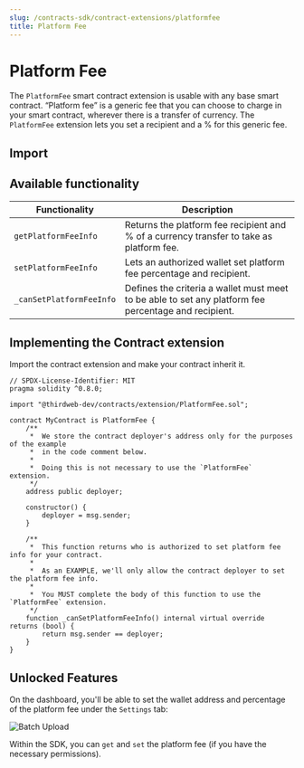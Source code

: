 ```yaml
---
slug: /contracts-sdk/contract-extensions/platformfee
title: Platform Fee
---
```



# Platform Fee

The `PlatformFee` smart contract extension is usable with any base smart contract. “Platform fee” is a generic fee that you can choose to charge in your smart contract, wherever there is a transfer of currency. The `PlatformFee` extension lets you set a recipient and a % for this generic fee.

<ViewContractCodeButton
  link="https://github.com/thirdweb-dev/contracts/blob/main/contracts/extension/PlatformFee.sol"
  name="PlatformFee"
/>

## Import

<ImportSnippet type="extension" category="extension" name="PlatformFee" />

## Available functionality

| Functionality            | Description                                                                                          |
| ------------------------ | ---------------------------------------------------------------------------------------------------- |
| `getPlatformFeeInfo`     | Returns the platform fee recipient and % of a currency transfer to take as platform fee.             |
| `setPlatformFeeInfo`     | Lets an authorized wallet set platform fee percentage and recipient.                                 |
| `_canSetPlatformFeeInfo` | Defines the criteria a wallet must meet to be able to set any platform fee percentage and recipient. |

## Implementing the Contract extension

Import the contract extension and make your contract inherit it.

```solidity
// SPDX-License-Identifier: MIT
pragma solidity ^0.8.0;

import "@thirdweb-dev/contracts/extension/PlatformFee.sol";

contract MyContract is PlatformFee {
    /**
     *  We store the contract deployer's address only for the purposes of the example
     *  in the code comment below.
     *
     *  Doing this is not necessary to use the `PlatformFee` extension.
     */
    address public deployer;

    constructor() {
        deployer = msg.sender;
    }

    /**
     *  This function returns who is authorized to set platform fee info for your contract.
     *
     *  As an EXAMPLE, we'll only allow the contract deployer to set the platform fee info.
     *
     *  You MUST complete the body of this function to use the `PlatformFee` extension.
     */
    function _canSetPlatformFeeInfo() internal virtual override returns (bool) {
        return msg.sender == deployer;
    }
}
```

## Unlocked Features

On the dashboard, you'll be able to set the wallet address and percentage of the platform fee under the `Settings` tab:

![Batch Upload](../assets/platform-fee.png)

Within the SDK, you can `get` and `set` the platform fee (if you have the necessary permissions).

<div className="row" style={{ marginBottom: 24, flexWrap: "wrap" }}>
  <div className="col col--12" style={{ marginTop: 16 }}>
    <QuickstartCard
      name="Platform Fees in the SDK"
      link="/web3-sdk/advanced-features/contract-settings#platform-fees"
      image="/assets/icons/sdks.png"
    />
  </div>
</div>
